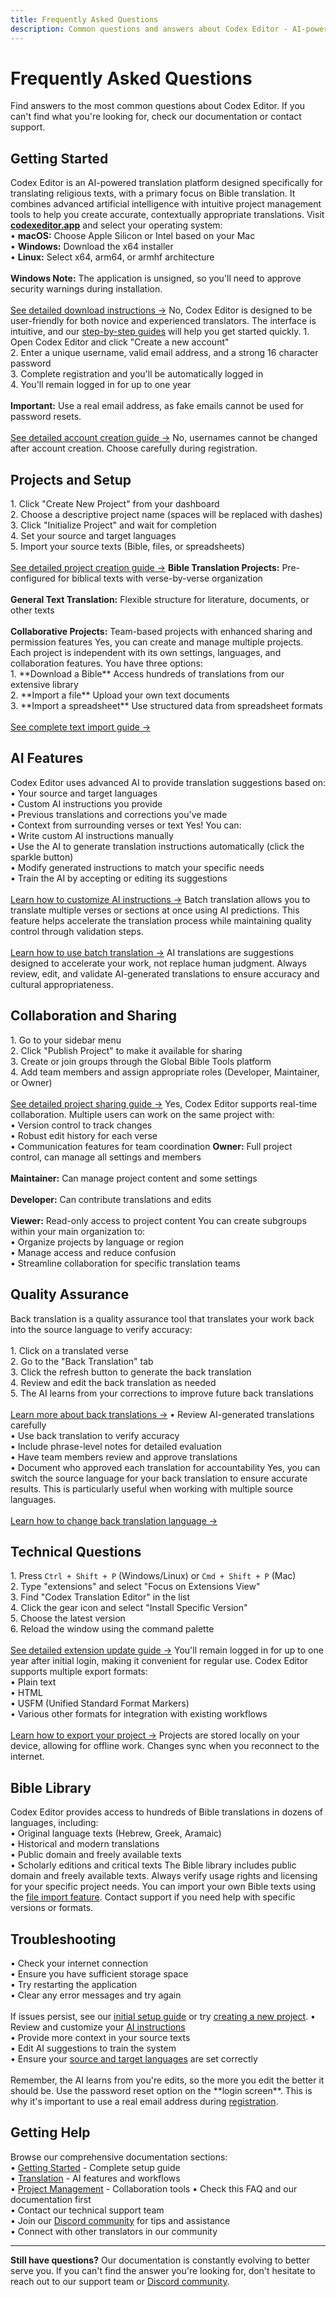 ```yaml
---
title: Frequently Asked Questions
description: Common questions and answers about Codex Editor - AI-powered translation platform for religious texts and collaborative Bible translation projects
---
```


# Frequently Asked Questions

Find answers to the most common questions about Codex Editor. If you can't find what you're looking for, check our documentation or contact support.

## Getting Started

<Accordions type="multiple">
  <Accordion title="What is Codex Editor?">
    Codex Editor is an AI-powered translation platform designed specifically for translating religious texts, with a primary focus on Bible translation. It combines advanced artificial intelligence with intuitive project management tools to help you create accurate, contextually appropriate translations.
  </Accordion>

   <Accordion title="How do I download Codex Editor?">
    Visit <strong><a href="https://codexeditor.app">codexeditor.app</a></strong> and select your operating system:<br/>
    • <strong>macOS:</strong> Choose Apple Silicon or Intel based on your Mac<br/>
    • <strong>Windows:</strong> Download the x64 installer<br/>
    • <strong>Linux:</strong> Select x64, arm64, or armhf architecture<br/><br/>
    <strong>Windows Note:</strong> The application is unsigned, so you'll need to approve security warnings during installation.<br/><br/>
    <a href="/docs/getting-started/download-codex">See detailed download instructions →</a>
  </Accordion>
  
  <Accordion title="Do I need technical experience?">
    No, Codex Editor is designed to be user-friendly for both novice and experienced translators. The interface is intuitive, and our <a href="/docs/getting-started/initial-setup">step-by-step guides</a> will help you get started quickly.
  </Accordion>
  
  <Accordion title="How do I create an account?">
    1. Open Codex Editor and click "Create a new account"<br/>
    2. Enter a unique username, valid email address, and a strong 16 character password<br/>
    3. Complete registration and you'll be automatically logged in<br/>
    4. You'll remain logged in for up to one year<br/><br/>
    <strong>Important:</strong> Use a real email address, as fake emails cannot be used for password resets.<br/><br/>
    <a href="/docs/getting-started/initial-setup">See detailed account creation guide →</a>
  </Accordion>
  
  <Accordion title="Can I change my username?">
    No, usernames cannot be changed after account creation. Choose carefully during registration.
  </Accordion>
</Accordions>

## Projects and Setup

<Accordions type="multiple">
  <Accordion title="How do I create my first project?">
    1. Click "Create New Project" from your dashboard<br/>
    2. Choose a descriptive project name (spaces will be replaced with dashes)<br/>
    3. Click "Initialize Project" and wait for completion<br/>
    4. Set your source and target languages<br/>
    5. Import your source texts (Bible, files, or spreadsheets)<br/><br/>
    <a href="/docs/project-management/creating-project">See detailed project creation guide →</a>
  </Accordion>
  
  <Accordion title="What types of projects can I create?">
    <strong>Bible Translation Projects:</strong> Pre-configured for biblical texts with verse-by-verse organization<br/><br/>
    <strong>General Text Translation:</strong> Flexible structure for literature, documents, or other texts<br/><br/>
    <strong>Collaborative Projects:</strong> Team-based projects with enhanced sharing and permission features
  </Accordion>
  
  <Accordion title="Can I work on multiple projects?">
    Yes, you can create and manage multiple projects. Each project is independent with its own settings, languages, and collaboration features.
  </Accordion>
  
  <Accordion title="How do I import source texts?">
    You have three options:<br/>
    1. **Download a Bible** Access hundreds of translations from our extensive library<br/>
    2. **Import a file** Upload your own text documents<br/>
    3. **Import a spreadsheet** Use structured data from spreadsheet formats<br/><br/>
    <a href="/docs/getting-started/language-and-source-configuration">See complete text import guide →</a>
  </Accordion>
</Accordions>

## AI Features

<Accordions type="multiple">
  <Accordion title="How does the AI translation work?">
    Codex Editor uses advanced AI to provide translation suggestions based on:<br/>
    • Your source and target languages<br/>
    • Custom AI instructions you provide<br/>
    • Previous translations and corrections you've made<br/>
    • Context from surrounding verses or text
  </Accordion>
  
  <Accordion title="Can I customize the AI's behavior?">
    Yes! You can:<br/>
    • Write custom AI instructions manually<br/>
    • Use the AI to generate translation instructions automatically (click the sparkle button)<br/>
    • Modify generated instructions to match your specific needs<br/>
    • Train the AI by accepting or editing its suggestions<br/><br/>
    <a href="/docs/translation/copilot-ai-configuration">Learn how to customize AI instructions →</a>
  </Accordion>
  
  <Accordion title="What is batch translation?">
    Batch translation allows you to translate multiple verses or sections at once using AI predictions. This feature helps accelerate the translation process while maintaining quality control through validation steps.<br/><br/>
    <a href="/docs/translation/batch-translation">Learn how to use batch translation →</a>
  </Accordion>
  
  <Accordion title="How accurate are the AI translations?">
    AI translations are suggestions designed to accelerate your work, not replace human judgment. Always review, edit, and validate AI-generated translations to ensure accuracy and cultural appropriateness.
  </Accordion>
</Accordions>

## Collaboration and Sharing

<Accordions type="multiple">
  <Accordion title="How do I share my project with others?">
    1. Go to your sidebar menu<br/>
    2. Click "Publish Project" to make it available for sharing<br/>
    3. Create or join groups through the Global Bible Tools platform<br/>
    4. Add team members and assign appropriate roles (Developer, Maintainer, or Owner)<br/><br/>
    <a href="/docs/project-management/sharing-managing-projects">See detailed project sharing guide →</a>
  </Accordion>
  
  <Accordion title="Can multiple people work on the same project?">
    Yes, Codex Editor supports real-time collaboration. Multiple users can work on the same project with:<br/>
    • Version control to track changes<br/>
    • Robust edit history for each verse<br/>
    • Communication features for team coordination
  </Accordion>
  
  <Accordion title="What are the different user roles?">
    <strong>Owner:</strong> Full project control, can manage all settings and members<br/><br/>
    <strong>Maintainer:</strong> Can manage project content and some settings<br/><br/>
    <strong>Developer:</strong> Can contribute translations and edits<br/><br/>
    <strong>Viewer:</strong> Read-only access to project content
  </Accordion>
  
  <Accordion title="How do I create subgroups for specific languages?">
    You can create subgroups within your main organization to:<br/>
    • Organize projects by language or region<br/>
    • Manage access and reduce confusion<br/>
    • Streamline collaboration for specific translation teams
  </Accordion>
</Accordions>

## Quality Assurance

<Accordions type="multiple">
  <Accordion title="What is back translation and how do I use it?">
    Back translation is a quality assurance tool that translates your work back into the source language to verify accuracy:<br/><br/>
    1. Click on a translated verse<br/>
    2. Go to the "Back Translation" tab<br/>
    3. Click the refresh button to generate the back translation<br/>
    4. Review and edit the back translation as needed<br/>
    5. The AI learns from your corrections to improve future back translations<br/><br/>
    <a href="/docs/translation/back-translations">Learn more about back translations →</a>
  </Accordion>
  
  <Accordion title="How do I validate translations?">
    • Review AI-generated translations carefully<br/>
    • Use back translation to verify accuracy<br/>
    • Include phrase-level notes for detailed evaluation<br/>
    • Have team members review and approve translations<br/>
    • Document who approved each translation for accountability
  </Accordion>
  
  <Accordion title="Can I change the back translation language?">
    Yes, you can switch the source language for your back translation to ensure accurate results. This is particularly useful when working with multiple source languages.<br/><br/>
    <a href="/docs/translation/back-translations/changing-language">Learn how to change back translation language →</a>
  </Accordion>
</Accordions>

## Technical Questions

<Accordions type="multiple">
  <Accordion title="How do I update the Codex Editor extension?">
    1. Press <code>Ctrl + Shift + P</code> (Windows/Linux) or <code>Cmd + Shift + P</code> (Mac)<br/>
    2. Type "extensions" and select "Focus on Extensions View"<br/>
    3. Find "Codex Translation Editor" in the list<br/>
    4. Click the gear icon and select "Install Specific Version"<br/>
    5. Choose the latest version<br/>
    6. Reload the window using the command palette<br/><br/>
    <a href="/docs/project-management/update-extensions">See detailed extension update guide →</a>
  </Accordion>
  
  <Accordion title="How long do I stay logged in?">
    You'll remain logged in for up to one year after initial login, making it convenient for regular use.
  </Accordion>
  
  <Accordion title="What export formats are available?">
    Codex Editor supports multiple export formats:<br/>
    • Plain text<br/>
    • HTML<br/>
    • USFM (Unified Standard Format Markers)<br/>
    • Various other formats for integration with existing workflows<br/><br/>
    <a href="/docs/project-management/exporting-project">Learn how to export your project →</a>
  </Accordion>
  
  <Accordion title="Can I work offline?">
    Projects are stored locally on your device, allowing for offline work. Changes sync when you reconnect to the internet.
  </Accordion>
</Accordions>

## Bible Library

<Accordions type="multiple">
  <Accordion title="How many Bible versions are available?">
    Codex Editor provides access to hundreds of Bible translations in dozens of languages, including:<br/>
    • Original language texts (Hebrew, Greek, Aramaic)<br/>
    • Historical and modern translations<br/>
    • Public domain and freely available texts<br/>
    • Scholarly editions and critical texts
  </Accordion>
  
  <Accordion title="Can I use copyrighted Bible versions?">
    The Bible library includes public domain and freely available texts. Always verify usage rights and licensing for your specific project needs.
  </Accordion>
  
  <Accordion title="What if I need a Bible version that's not in the library?">
    You can import your own Bible texts using the <a href="/docs/getting-started/language-and-source-configuration">file import feature</a>. Contact support if you need help with specific versions or formats.
  </Accordion>
</Accordions>

## Troubleshooting

<Accordions type="multiple">
  <Accordion title="My project won't initialize. What should I do?">
    • Check your internet connection<br/>
    • Ensure you have sufficient storage space<br/>
    • Try restarting the application<br/>
    • Clear any error messages and try again<br/><br/>
    If issues persist, see our <a href="/docs/getting-started/initial-setup">initial setup guide</a> or try <a href="/docs/project-management/creating-project">creating a new project</a>.
  </Accordion>
  
  <Accordion title="The AI isn't providing good translations. How can I improve them?">
    • Review and customize your <a href="/docs/translation/copilot-ai-configuration">AI instructions</a><br/>
    • Provide more context in your source texts<br/>
    • Edit AI suggestions to train the system<br/>
    • Ensure your <a href="/docs/getting-started/language-and-source-configuration">source and target languages</a> are set correctly<br/><br/>
    Remember, the AI learns from you're edits, so the more you edit the better it should be.
  </Accordion>
  
  <Accordion title="I forgot my password. How do I reset it?">
    Use the password reset option on the **login screen**. This is why it's important to use a real email address during <a href="/docs/getting-started/initial-setup">registration</a>.
  </Accordion>
</Accordions>

## Getting Help

<Accordions type="multiple">
  <Accordion title="Where can I find more detailed documentation?">
    Browse our comprehensive documentation sections:<br/>
    • <a href="/docs/getting-started/download-codex">Getting Started</a> - Complete setup guide<br/>
    • <a href="/docs/translation/translation-process">Translation</a> - AI features and workflows<br/>
    • <a href="/docs/project-management/sharing-managing-projects">Project Management</a> - Collaboration tools
  </Accordion>
  
  <Accordion title="How do I contact support?">
    • Check this FAQ and our documentation first<br/>
    • Contact our technical support team<br/>
    • Join our <a href="https://discord.gg/6kVJTEXYEp">Discord community</a> for tips and assistance<br/>
    • Connect with other translators in our community
  </Accordion>
</Accordions>

---

**Still have questions?** Our documentation is constantly evolving to better serve you. If you can't find the answer you're looking for, don't hesitate to reach out to our support team or [Discord community](https://discord.gg/6kVJTEXYEp). 